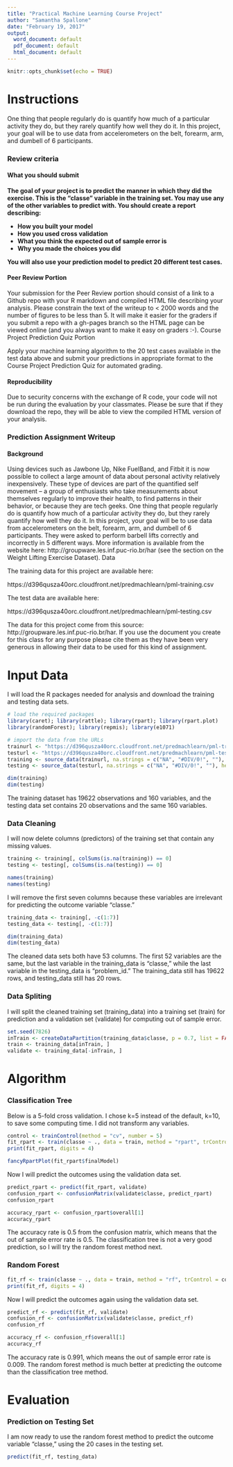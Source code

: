 ```yaml
---
title: "Practical Machine Learning Course Project"
author: "Samantha Spallone"
date: "February 19, 2017"
output:
  word_document: default
  pdf_document: default
  html_document: default
---
```


```r
knitr::opts_chunk$set(echo = TRUE)
```

# Instructions

One thing that people regularly do is quantify how much of a particular activity they do, but they rarely quantify how well they do it. In this project, your goal will be to use data from accelerometers on the belt, forearm, arm, and dumbell of 6 participants.

### Review criteria

#### What you should submit

**The goal of your project is to predict the manner in which they did the exercise. This is the "classe" variable in the training set. You may use any of the other variables to predict with. You should create a report describing:**

- **How you built your model**
- **How you used cross validation**
- **What you think the expected out of sample error is**
- **Why you made the choices you did**

**You will also use your prediction model to predict 20 different test cases.**

#### Peer Review Portion

Your submission for the Peer Review portion should consist of a link to a Github repo with your R markdown and compiled HTML file describing your analysis. Please constrain the text of the writeup to < 2000 words and the number of figures to be less than 5. It will make it easier for the graders if you submit a repo with a gh-pages branch so the HTML page can be viewed online (and you always want to make it easy on graders :-).
Course Project Prediction Quiz Portion

Apply your machine learning algorithm to the 20 test cases available in the test data above and submit your predictions in appropriate format to the Course Project Prediction Quiz for automated grading.

#### Reproducibility

Due to security concerns with the exchange of R code, your code will not be run during the evaluation by your classmates. Please be sure that if they download the repo, they will be able to view the compiled HTML version of your analysis.

### Prediction Assignment Writeup

#### Background

Using devices such as Jawbone Up, Nike FuelBand, and Fitbit it is now possible to collect a large amount of data about personal activity relatively inexpensively. These type of devices are part of the quantified self movement – a group of enthusiasts who take measurements about themselves regularly to improve their health, to find patterns in their behavior, or because they are tech geeks. One thing that people regularly do is quantify how much of a particular activity they do, but they rarely quantify how well they do it. In this project, your goal will be to use data from accelerometers on the belt, forearm, arm, and dumbell of 6 participants. They were asked to perform barbell lifts correctly and incorrectly in 5 different ways. More information is available from the website here: http://groupware.les.inf.puc-rio.br/har (see the section on the Weight Lifting Exercise Dataset).
Data

The training data for this project are available here:

https://d396qusza40orc.cloudfront.net/predmachlearn/pml-training.csv

The test data are available here:

https://d396qusza40orc.cloudfront.net/predmachlearn/pml-testing.csv

The data for this project come from this source: http://groupware.les.inf.puc-rio.br/har. If you use the document you create for this class for any purpose please cite them as they have been very generous in allowing their data to be used for this kind of assignment.

# Input Data

I will load the R packages needed for analysis and download the training and testing data sets.

```r
# load the required packages
library(caret); library(rattle); library(rpart); library(rpart.plot)
library(randomForest); library(repmis); library(e1071)
```

```r
# import the data from the URLs
trainurl <- "https://d396qusza40orc.cloudfront.net/predmachlearn/pml-training.csv"
testurl <- "https://d396qusza40orc.cloudfront.net/predmachlearn/pml-testing.csv"
training <- source_data(trainurl, na.strings = c("NA", "#DIV/0!", ""), header = TRUE)
testing <- source_data(testurl, na.strings = c("NA", "#DIV/0!", ""), header = TRUE)
```

```r
dim(training)
dim(testing)
```

The training dataset has 19622 observations and 160 variables, and the testing data set contains 20 observations and the same 160 variables.

### Data Cleaning

I will now delete columns (predictors) of the training set that contain any missing values.

```r
training <- training[, colSums(is.na(training)) == 0]
testing <- testing[, colSums(is.na(testing)) == 0]
```

```r
names(training)
names(testing)
```

I will remove the first seven columns because these variables are irrelevant for predicting the outcome variable "classe."

```r
training_data <- training[, -c(1:7)]
testing_data <- testing[, -c(1:7)]
```

```r
dim(training_data)
dim(testing_data)
```

The cleaned data sets both have 53 columns. The first 52 variables are the same, but the last variable in the training_data is "classe," while the last variable in the testing_data is "problem_id." The training_data still has 19622 rows, and testing_data still has 20 rows.

### Data Spliting

I will split the cleaned training set (training_data) into a training set (train) for prediction and a validation set (validate) for computing out of sample error.

```r
set.seed(7826) 
inTrain <- createDataPartition(training_data$classe, p = 0.7, list = FALSE)
train <- training_data[inTrain, ]
validate <- training_data[-inTrain, ]
```

# Algorithm

### Classification Tree

Below is a 5-fold cross validation. I chose k=5 instead of the default, k=10, to save some computing time. I did not transform any variables.

```r
control <- trainControl(method = "cv", number = 5)
fit_rpart <- train(classe ~ ., data = train, method = "rpart", trControl = control)
print(fit_rpart, digits = 4)
```

```r
fancyRpartPlot(fit_rpart$finalModel)
```

Now I will predict the outcomes using the validation data set.

```r
predict_rpart <- predict(fit_rpart, validate)
confusion_rpart <- confusionMatrix(validate$classe, predict_rpart)
confusion_rpart
```

```r
accuracy_rpart <- confusion_rpart$overall[1]
accuracy_rpart
```

The accuracy rate is 0.5 from the confusion matrix, which means that the out of sample error rate is 0.5. The classification tree is not a very good prediction, so I will try the random forest method next.

### Random Forest

```r
fit_rf <- train(classe ~ ., data = train, method = "rf", trControl = control)
print(fit_rf, digits = 4)
```

Now I will predict the outcomes again using the validation data set.

```r
predict_rf <- predict(fit_rf, validate)
confusion_rf <- confusionMatrix(validate$classe, predict_rf)
confusion_rf
```

```r
accuracy_rf <- confusion_rf$overall[1]
accuracy_rf
```

The accuracy rate is 0.991, which means the out of sample error rate is 0.009. The random forest method is much better at predicting the outcome than the classification tree method.

# Evaluation

### Prediction on Testing Set

I am now ready to use the random forest method to predict the outcome variable "classe," using the 20 cases in the testing set.

```r
predict(fit_rf, testing_data)
```
